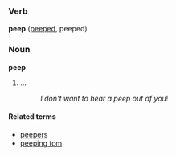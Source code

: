 ===Verb===
'''peep''' ([[peeped]], peeped)

===Noun===
'''peep'''

#...
#:''I don't want to hear a peep out of you''!

====Related terms====
*[[peepers]]
*[[peeping tom]]